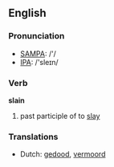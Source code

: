 ==English==

===Pronunciation===
*[[w:SAMPA|SAMPA]]: /'/
*[[w:IPA|IPA]]: /'sleɪn/

===Verb===
'''slain'''

# past participle of to [[slay]]

===Translations===
*Dutch: [[gedood]], [[vermoord]]
